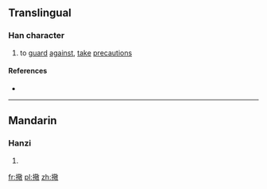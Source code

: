 ==Translingual==

===Han character===
{{Han char|rn=64|rad=手|as=13|sn=16|four=5804<sub>0</sub>|canj=手廿口大 (QTRK)|ids=⿰扌敬}}

# {{context|Cantonese}} to [[guard]] [[against]], [[take]] [[precaution]]s

====References====
* {{Han ref|kx=0458.180|dkj=12809|dj=0807.070|hdz=31954.030|uh=64CF|ud=25807|bh=E9A7|bd=59815}}

----

==Mandarin==

===Hanzi===
{{cmn-hanzi|pin=[[jìng]] ([[jing4]])|wg=ching<sup>4</sup>}}

# {{defn|lang=cmn|sort=手13}}

[[fr:擏]]
[[pl:擏]]
[[zh:擏]]